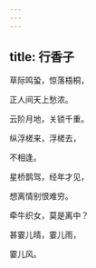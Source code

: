 ```yaml
---
---
---
```

title: 行香子
---







草际鸣蛩，惊落梧桐，

正人间天上愁浓。

云阶月地，关锁千重。

纵浮槎来，浮槎去，

不相逢。

星桥鹊驾，经年才见，

想离情别恨难穷。

牵牛织女，莫是离中？

甚霎儿晴，霎儿雨，

霎儿风。